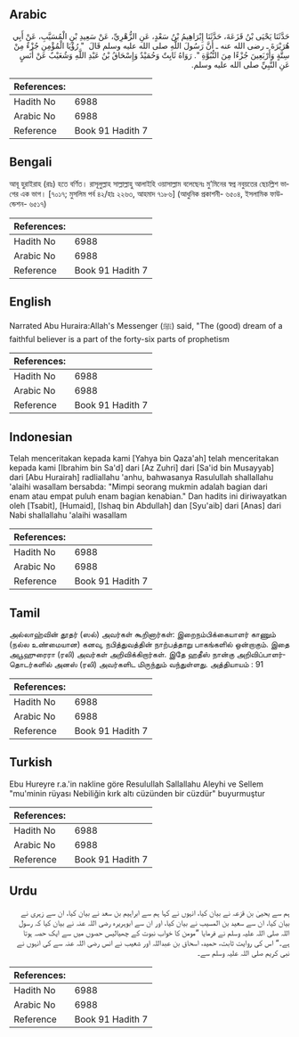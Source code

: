## Arabic


<div dir="rtl" lang="ar" style={{fontSize:'larger',backgroundColor:'#f8f9fa',padding:20}}>
حَدَّثَنَا يَحْيَى بْنُ قَزَعَةَ، حَدَّثَنَا إِبْرَاهِيمُ بْنُ سَعْدٍ، عَنِ الزُّهْرِيِّ، عَنْ سَعِيدِ بْنِ الْمُسَيَّبِ، عَنْ أَبِي هُرَيْرَةَ ـ رضى الله عنه ـ أَنَّ رَسُولَ اللَّهِ صلى الله عليه وسلم قَالَ ‏ "‏ رُؤْيَا الْمُؤْمِنِ جُزْءٌ مِنْ سِتَّةٍ وَأَرْبَعِينَ جُزْءًا مِنَ النُّبُوَّةِ ‏"‏‏.‏ رَوَاهُ ثَابِتٌ وَحُمَيْدٌ وَإِسْحَاقُ بْنُ عَبْدِ اللَّهِ وَشُعَيْبٌ عَنْ أَنَسٍ عَنِ النَّبِيِّ صلى الله عليه وسلم‏.‏
</div>
<div style={{backgroundColor:'#f8f9fa',padding:20, marginBottom: 10}}><table> <thead> <tr> <th>References:</th> <th></th> </tr> </thead> <tbody><tr><td>Hadith No</td><td>6988</td></tr><tr><td>Arabic No</td><td>6988</td></tr><tr><td>Reference</td><td>Book 91 Hadith 7</td></tr></tbody></table></div>

## Bengali


<div dir="ltr" lang="bn" style={{fontSize:'larger',backgroundColor:'#f8f9fa',padding:20}}>
আবূ হুরাইরাহ (রাঃ) হতে বর্ণিত। রাসূলুল্লাহ সাল্লাল্লাহু আলাইহি ওয়াসাল্লাম বলেছেনঃ মু’মিনের স্বপ্ন নবুয়তের ছেচল্লিশ ভাগের এক ভাগ। [৭০১৭; মুসলিম পর্ব ৪২/হাঃ ২২৬৩, আহমাদ ৭১৮৬] (আধুনিক প্রকাশনী- ৬৫০৪, ইসলামিক ফাউন্ডেশন- ৬৫১৭)
</div>
<div style={{backgroundColor:'#f8f9fa',padding:20, marginBottom: 10}}><table> <thead> <tr> <th>References:</th> <th></th> </tr> </thead> <tbody><tr><td>Hadith No</td><td>6988</td></tr><tr><td>Arabic No</td><td>6988</td></tr><tr><td>Reference</td><td>Book 91 Hadith 7</td></tr></tbody></table></div>

## English


<div dir="ltr" lang="en" style={{fontSize:'larger',backgroundColor:'#f8f9fa',padding:20}}>
Narrated Abu Huraira:Allah's Messenger (ﷺ) said, "The (good) dream of a faithful believer is a part of the forty-six parts of prophetism
</div>
<div style={{backgroundColor:'#f8f9fa',padding:20, marginBottom: 10}}><table> <thead> <tr> <th>References:</th> <th></th> </tr> </thead> <tbody><tr><td>Hadith No</td><td>6988</td></tr><tr><td>Arabic No</td><td>6988</td></tr><tr><td>Reference</td><td>Book 91 Hadith 7</td></tr></tbody></table></div>

## Indonesian


<div dir="ltr" lang="id" style={{fontSize:'larger',backgroundColor:'#f8f9fa',padding:20}}>
Telah menceritakan kepada kami [Yahya bin Qaza'ah] telah menceritakan kepada kami [Ibrahim bin Sa'd] dari [Az Zuhri] dari [Sa'id bin Musayyab] dari [Abu Hurairah] radliallahu 'anhu, bahwasanya Rasulullah shallallahu 'alaihi wasallam bersabda: "Mimpi seorang mukmin adalah bagian dari enam atau empat puluh enam bagian kenabian." Dan hadits ini diriwayatkan oleh [Tsabit], [Humaid], [Ishaq bin Abdullah] dan [Syu'aib] dari [Anas] dari Nabi shallallahu 'alaihi wasallam
</div>
<div style={{backgroundColor:'#f8f9fa',padding:20, marginBottom: 10}}><table> <thead> <tr> <th>References:</th> <th></th> </tr> </thead> <tbody><tr><td>Hadith No</td><td>6988</td></tr><tr><td>Arabic No</td><td>6988</td></tr><tr><td>Reference</td><td>Book 91 Hadith 7</td></tr></tbody></table></div>

## Tamil


<div dir="ltr" lang="ta" style={{fontSize:'larger',backgroundColor:'#f8f9fa',padding:20}}>
அல்லாஹ்வின் தூதர் (ஸல்) அவர்கள் கூறினார்கள்: இறைநம்பிக்கையாளர் காணும் (நல்ல உண்மையான) கனவு, நபித்துவத்தின் நாற்பத்தாறு பாகங்களில் ஒன்றாகும். இதை அபூஹுரைரா (ரலி) அவர்கள் அறிவிக்கிறார்கள். இதே ஹதீஸ் நான்கு அறிவிப்பாளர்தொடர்களில் அனஸ் (ரலி) அவர்களிட மிருந்தும் வந்துள்ளது. அத்தியாயம் : 91
</div>
<div style={{backgroundColor:'#f8f9fa',padding:20, marginBottom: 10}}><table> <thead> <tr> <th>References:</th> <th></th> </tr> </thead> <tbody><tr><td>Hadith No</td><td>6988</td></tr><tr><td>Arabic No</td><td>6988</td></tr><tr><td>Reference</td><td>Book 91 Hadith 7</td></tr></tbody></table></div>

## Turkish


<div dir="ltr" lang="tr" style={{fontSize:'larger',backgroundColor:'#f8f9fa',padding:20}}>
Ebu Hureyre r.a.'in nakline göre ResuluIlah Sallallahu Aleyhi ve Sellem "mu'minin rüyası Nebiliğin kırk altı cüzünden bir cüzdür" buyurmuştur
</div>
<div style={{backgroundColor:'#f8f9fa',padding:20, marginBottom: 10}}><table> <thead> <tr> <th>References:</th> <th></th> </tr> </thead> <tbody><tr><td>Hadith No</td><td>6988</td></tr><tr><td>Arabic No</td><td>6988</td></tr><tr><td>Reference</td><td>Book 91 Hadith 7</td></tr></tbody></table></div>

## Urdu


<div dir="rtl" lang="ur" style={{fontSize:'larger',backgroundColor:'#f8f9fa',padding:20}}>
ہم سے یحییٰ بن قزعہ نے بیان کیا، انہوں نے کہا ہم سے ابراہیم بن سعد نے بیان کیا، ان سے زہری نے بیان کیا، ان سے سعید بن المسیب نے بیان کیا، اور ان سے ابوہریرہ رضی اللہ عنہ نے بیان کیا کہ رسول اللہ صلی اللہ علیہ وسلم نے فرمایا ”مومن کا خواب نبوت کے چھیالیس حصوں میں سے ایک حصہ ہوتا ہے۔“ اس کی روایت ثابت، حمید، اسحاق بن عبداللہ اور شعیب نے انس رضی اللہ عنہ سے کی انہوں نے نبی کریم صلی اللہ علیہ وسلم سے۔
</div>
<div style={{backgroundColor:'#f8f9fa',padding:20, marginBottom: 10}}><table> <thead> <tr> <th>References:</th> <th></th> </tr> </thead> <tbody><tr><td>Hadith No</td><td>6988</td></tr><tr><td>Arabic No</td><td>6988</td></tr><tr><td>Reference</td><td>Book 91 Hadith 7</td></tr></tbody></table></div>